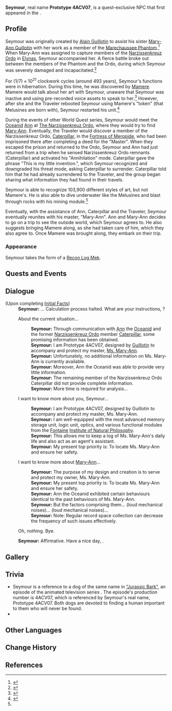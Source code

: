 {{Character Infobox
|type             = Quest NPC
|image            = NPC Seymour.png
|group            = Dog NPCs
|realname         = Prototype 4ACV07
|deceased         = <!-- Past (for deceased prior to events of the game) or free response -->
|region           = Fontaine
|location         = Fontaine
|affiliation      = 
|title            = 

|ancestry         = <!-- Clan/family -->
|father           = 
|mother           = 
|spouse           = 
|sibling          = 
|child            = 
|relative         = 

|voiceEN          = 
|voiceCN          = 
|voiceJP          = 
|voiceKR          = 
|dialoguereward   = 
}}
'''Seymour''', real name '''Prototype 4ACV07''', is a quest-exclusive NPC that first appeared in the {{Quest|Ancient Colors}}.
<!--
==Location==
<gallery>
NPC Location {{subst:PAGENAME}}.png|{{subst:PAGENAME}}'s location
NPC Location {{subst:PAGENAME}} Context.png|Additional context
</gallery>
-->
==Profile==
Seymour was originally created by [[Alain Guillotin]] to assist his sister [[Mary-Ann Guillotin]] with her work as a member of the [[Marechaussee Phantom]].<ref>{{Ref/Arti|Masterpiece's Overture}}</ref> When Mary-Ann was assigned to capture members of the [[Narzissenkreuz Ordo]] in [[Elynas]], Seymour accompanied her. A fierce battle broke out between the members of the Phantom and the Ordo, during which Seymour was severely damaged and incapacitated.<ref>{{Ref/Quest|The Final Question}}</ref>

For <math>(1/7)\times 10^{21}</math> clockwork cycles (around 493 years), Seymour's functions were in hibernation. During this time, he was discovered by [[Mamere]]. Mamere would talk about her art with Seymour, unaware that Seymour was inactive and using pre-recorded voice assets to speak to her.<ref>{{Ref/Quest|The Illusion's Finishings}}</ref> However, after she and the Traveler rebooted Seymour using Mamere's "token" (that Melusines are born with), Seymour restarted his {{w|natural language processing}} unit.<ref name='twc'>{{Ref/Quest|There Will Come Soft Rains}}</ref>

During the events of other World Quest series, Seymour would meet the [[Oceanid]] [[Ann]] at [[The Narzissenkreuz Ordo]], where they would try to find [[Mary-Ann]]. Eventually, the Traveler would discover a member of the Narzissenkreuz Ordo, [[Caterpillar]], in the [[Fortress of Meropide]], who had been imprisoned there after completing a deed for the "Master". When they escaped the prison and returned to the Ordo, Seymour and Ann had just returned from a trip when he sensed Narzissenkreuz Ordo remnants (Caterpillar) and activated his "Annihilation" mode. Caterpillar gave the phrase "This is my little invention.", which Seymour recognized and downgraded his threat mode, asking Caterpillar to surrender. Caterpillar told him that he had already surrendered to the Traveler, and the group began sharing what information they had found in their travels.

Seymour is able to recognize 103,900 different styles of art, but not Mamere's. He is also able to dive underwater like the Melusines and blast through rocks with his mining module.<ref name='twc' />

Eventually, with the assistance of Ann, Caterpillar and the Traveler, Seymour eventually reunites with his master, "Mary-Ann". Ann and Mary-Ann decides to go on a trip to see the outside world, which Seymour agrees to. He also suggests bringing Mamere along, as she had taken care of him, which they also agree to. Once Mamere was brought along, they embark on their trip.

===Appearance===
Seymour takes the form of a [[Recon Log Mek]].

==Quests and Events==
{{Quests and Events
|In a New Light = cutscene
}}
<!--
==Idle Quotes==
{{Dialogue Start}}
: {{DIcon|Idle}} {{Tx}}
:: {{A|VO {{subst:PAGENAME}} 01.ogg}} "{{Tx}}"
{{Dialogue End}}
--->

==Dialogue==
{{Dialogue Start}}
;(Upon completing [[Initial Facts]])
:'''Seymour:''' ... Calculation process halted. What are your instructions, {{MC|m=Mr.|f=Ms.}} {{Traveler}}?
:{{DIcon}} About the current situation...
::'''Seymour:''' Through communication with [[Ann]] the [[Oceanid]] and the former [[Narzissenkreuz Ordo]] member [[Caterpillar]], some promising information has been obtained.
::'''Seymour:''' I am Prototype 4ACV07, designed by [[Alain Guillotin|Guillotin]] to accompany and protect my master, [[Mary-Ann|Ms. Mary-Ann]].
::'''Seymour:''' Unfortunately, no additional information on Ms. Mary-Ann is currently available.
::'''Seymour:''' Moreover, Ann the Oceanid was able to provide very little information.
::'''Seymour:''' The remaining member of the Narzissenkreuz Ordo Caterpillar did not provide complete information.
::'''Seymour:''' More time is required for analysis...
:{{DIcon}} I want to know more about you, Seymour...
::'''Seymour:''' I am Prototype 4ACV07, designed by Guillotin to accompany and protect my master, Ms. Mary-Ann.
::'''Seymour:''' I am well-equipped with the most advanced memory storage unit, logic unit, optics, and various functional modules from the [[Fontaine]] [[Institute of Natural Philosophy]].
::'''Seymour:''' This allows me to keep a log of Ms. Mary-Ann's daily life and also act as an agent's assistant.
::'''Seymour:'''  My present top priority is: To locate Ms. Mary-Ann and ensure her safety.
:{{DIcon}} I want to know more about [[Mary-Ann]]...
::'''Seymour:''' The purpose of my design and creation is to serve and protect my owner, Ms. Mary-Ann.
::'''Seymour:''' My present top priority is: To locate Ms. Mary-Ann and ensure her safety.
::'''Seymour:''' Ann the Oceanid exhibited certain behaviours identical to the past behaviours of Ms. Mary-Ann.
::'''Seymour:''' But the factors comprising them... (loud mechanical noises)... (loud mechanical noises)...
::'''Seymour:''' Note: Regular record space collection can decrease the frequency of such issues effectively.
:{{DIcon}} Oh, nothing. Bye.
:'''Seymour:''' Affirmative. Have a nice day, {{MC|m=Mr.|f=Ms.}} {{Traveler}}.
{{Dialogue End}}

==Gallery==
{{Files by Character Gallery}}

==Trivia==
* Seymour is a reference to a dog of the same name in [http://theinfosphere.org/Jurassic_Bark "Jurassic Bark"], an episode of the animated television series ''{{w|Futurama}}''. The episode's production number is 4ACV07, which is referenced by Seymour's real name, Prototype 4ACV07. Both dogs are devoted to finding a human important to them who will never be found.
* {{Furnishing Mentions}}

==Other Languages==
{{Other Languages|default_hidden=1
|en      = Seymour
|zhs     = 西摩尔
|zhs_rm  = Xīmó'ěr
|zht     = 西摩爾
|zht_rm  = Xīmó'ěr
|ja      = セイモア
|ja_rm   = Seimoa
|ko      = 시모어
|ko_rm   = 
|es      = Seymour
|fr      = Seymour
|ru      = Сеймур
|th      = Seymour
|vi      = Seymour
|de      = Seymour
|id      = Seymour
|pt      = Seymour
|tr      = Seymour
|it      = Seymour
}}

==Change History==
{{Change History|4.0}}

==References==
{{Reflist}}